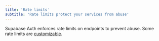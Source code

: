 ```yaml
---
title: 'Rate limits'
subtitle: 'Rate limits protect your services from abuse'
---
```


Supabase Auth enforces rate limits on endpoints to prevent abuse. Some rate limits are [customizable](/dashboard/project/_/auth/rate-limits).

<AuthRateLimits />
